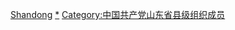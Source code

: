 [[Category:中國共產黨縣級組織領導人|Shandong]]
[[Category:中国共产党山东省地方组织领导人|*]]
[[Category:中国共产党山东省县级组织成员|Category:中国共产党山东省县级组织成员]]